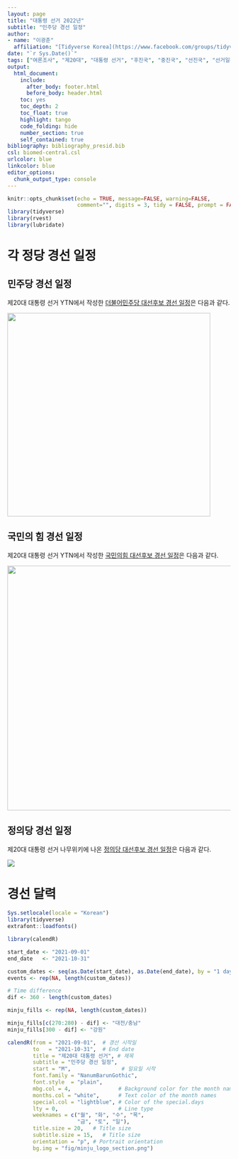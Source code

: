 ```yaml
---
layout: page
title: "대통령 선거 2022년"
subtitle: "민주당 경선 일정"
author:
- name: "이광춘"
  affiliation: "[Tidyverse Korea](https://www.facebook.com/groups/tidyverse/)"
date: "`r Sys.Date()`"
tags: ["여론조사", "제20대", "대통령 선거", "후진국", "중진국", "선진국", "선거일정", "경선", "주요", "민주당 경선", "일정"]
output:
  html_document: 
    include:
      after_body: footer.html
      before_body: header.html
    toc: yes
    toc_depth: 2
    toc_float: true
    highlight: tango
    code_folding: hide
    number_section: true
    self_contained: true
bibliography: bibliography_presid.bib
csl: biomed-central.csl
urlcolor: blue
linkcolor: blue
editor_options: 
  chunk_output_type: console
---
```


```r
knitr::opts_chunk$set(echo = TRUE, message=FALSE, warning=FALSE,
                      comment="", digits = 3, tidy = FALSE, prompt = FALSE, fig.align = 'center')
library(tidyverse)
library(rvest)
library(lubridate)
```

# 각 정당 경선 일정 {#korean-party-schedule}

## 민주당 경선 일정 {#minju-race-schedule}

제20대 대통령 선거 YTN에서 작성한 [더불어민주당 대선후보 경선 일정](https://www.yna.co.kr/view/GYH20210830001600044)은 다음과 같다.

![](fig/minju-schedule.jpg){width="458"}

## 국민의 힘 경선 일정 {#people-race-schedule}

제20대 대통령 선거 YTN에서 작성한 [국민의힘 대선후보 경선 일정](https://www.yna.co.kr/view/GYH20210825001100044)은 다음과 같다.

![](fig/people-schedule.jpg){width="551"}

## 정의당 경선 일정 {#justice-race-schedule}

제20대 대통령 선거 나무위키에 나온 [정의당 대선후보 경선 일정](https://namu.wiki/w/%EC%A0%9C20%EB%8C%80%20%EB%8C%80%ED%86%B5%EB%A0%B9%20%EC%84%A0%EA%B1%B0%20%EC%A0%95%EC%9D%98%EB%8B%B9%20%ED%9B%84%EB%B3%B4%20%EA%B2%BD%EC%84%A0)은 다음과 같다.

![](fig/justice-schedule.jpg)


# 경선 달력 {#race-calendar}


```r
Sys.setlocale(locale = "Korean")
library(tidyverse)
extrafont::loadfonts()

library(calendR)

start_date <- "2021-09-01"
end_date   <- "2021-10-31"

custom_dates <- seq(as.Date(start_date), as.Date(end_date), by = "1 day")
events <- rep(NA, length(custom_dates))

# Time difference
dif <- 360 - length(custom_dates)

minju_fills <- rep(NA, length(custom_dates))

minju_fills[c(270:280) - dif] <- "대전/충남"
minju_fills[300 - dif] <- "강원"

calendR(from = "2021-09-01",  # 경선 시작일
        to   = "2021-10-31",  # End date
        title = "제20대 대통령 선거", # 제목
        subtitle = "민주당 경선 일정",
        start = "M",                # 일요일 시작
        font.family = "NanumBarunGothic",
        font.style  = "plain",
        mbg.col = 4,               # Background color for the month names
        months.col = "white",      # Text color of the month names
        special.col = "lightblue", # Color of the special.days
        lty = 0,                   # Line type
        weeknames = c("월", "화", "수", "목",
                      "금", "토", "일"),
        title.size = 20,   # Title size
        subtitle.size = 15,   # Title size
        orientation = "p", # Portrait orientation
        bg.img = "fig/minju_logo_section.png")




```



